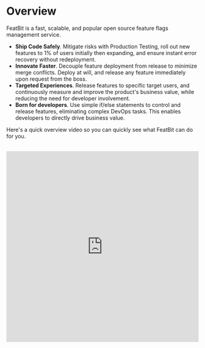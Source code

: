 # Overview

FeatBit is a fast, scalable, and popular open source feature flags management service. 

- **Ship Code Safely**. Mitigate risks with Production Testing, roll out new features to 1% of users initially then expanding, and ensure instant error recovery without redeployment.
- **Innovate Faster**. Decouple feature deployment from release to minimize merge conflicts. Deploy at will, and release any feature immediately upon request from the boss.
- **Targeted Experiences**. Release features to specific target users, and continuously measure and improve the product's business value, while reducing the need for developer involvement.
- **Born for developers**. Use simple if/else statements to control and release features, eliminating complex DevOps tasks. This enables developers to directly drive business value.

Here's a quick overview video so you can quickly see what FeatBit can do for you.


<br />

<iframe width="100%" height="500" src="https://www.youtube.com/embed/hfww1FpjHV0?si=Er34wjvwz-CwG4Er" title="YouTube video player" frameBorder="0" allow="accelerometer; autoplay; clipboard-write; encrypted-media; gyroscope; picture-in-picture; web-share" allowFullScreen />
